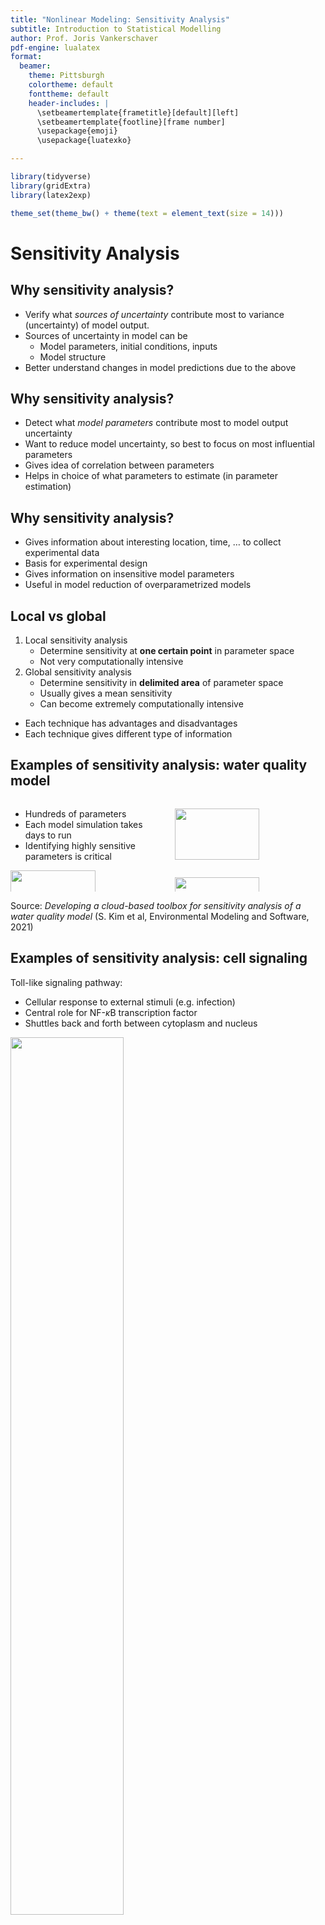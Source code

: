 ```yaml
---
title: "Nonlinear Modeling: Sensitivity Analysis"
subtitle: Introduction to Statistical Modelling
author: Prof. Joris Vankerschaver
pdf-engine: lualatex
format:
  beamer:
    theme: Pittsburgh
    colortheme: default
    fonttheme: default
    header-includes: |
      \setbeamertemplate{frametitle}[default][left]
      \setbeamertemplate{footline}[frame number]
      \usepackage{emoji}
      \usepackage{luatexko}

---
```


```r
library(tidyverse)
library(gridExtra)
library(latex2exp)

theme_set(theme_bw() + theme(text = element_text(size = 14)))
```

# Sensitivity Analysis

## Why sensitivity analysis?

- Verify what _sources of uncertainty_ contribute most to variance (uncertainty) of model output.
- Sources of uncertainty in model can be
    - Model parameters, initial conditions, inputs
    - Model structure
- Better understand changes in model predictions due to the above

## Why sensitivity analysis?

- Detect what _model parameters_ contribute most to model output uncertainty 
- Want to reduce model uncertainty, so best to focus on most influential parameters 
- Gives idea of correlation between parameters 
- Helps in choice of what parameters to estimate (in parameter estimation)

## Why sensitivity analysis?

- Gives information about interesting location, time, ... to collect experimental data
- Basis for experimental design
- Gives information on insensitive model parameters
- Useful in model reduction of overparametrized models

## Local vs global

1. Local sensitivity analysis
    - Determine sensitivity at **one certain point** in parameter space
    - Not very computationally intensive
2. Global sensitivity analysis
    - Determine sensitivity in **delimited area** of parameter space
    - Usually gives a mean sensitivity
    - Can become extremely computationally intensive

- Each technique has advantages and disadvantages
- Each technique gives different type of information
    

## Examples of sensitivity analysis: water quality model

:::: {.columns}

::: {.column width="50%"}

- Hundreds of parameters
- Each model simulation takes days to run
- Identifying highly sensitive parameters is critical

![](./images/03e-sensitivity/wqm-model.png){fig-align="center" width=75% align="center"}
:::

::: {.column width="50%"}

![](./images/03e-sensitivity/wqm-river.png){width=75%}
![](./images/03e-sensitivity/wqm-parameters.png){width=75%}
:::
::::

\scriptsize
Source: *Developing a cloud-based toolbox for sensitivity analysis of a water quality model* (S. Kim et al, Environmental Modeling and Software, 2021)

## Examples of sensitivity analysis: cell signaling

Toll-like signaling pathway:

- Cellular response to external stimuli (e.g. infection)
- Central role for NF-$\kappa$B transcription factor
- Shuttles back and forth between cytoplasm and nucleus

![](./images/03e-sensitivity/nf-kappa-b-model.png){fig-align="center" width=60%}

\scriptsize    
Source: Images from _Fundamentals of Systems Biology_, M. Covert, CRC Press, 2014.

## Examples of sensitivity analysis: cell signaling

Hoffmann-Levchenko (2005): Computational model for NF-$\kappa$B

- 25 ODEs, 36 parameters
- Models protein production, degradation, transport
- Important role for **parameter estimation** and **sensitivity analysis**


![](./images/03e-sensitivity/nf-kappa-b-equations.png){fig-align="center" height="50%"}


\scriptsize    
Source: Images from _Fundamentals of Systems Biology_, M. Covert, CRC Press, 2014.

## Examples of sensitivity analysis: cell signaling

Sensitivity analysis: which parameters affect the model the most?

- Transcription rate: affects output a lot (**sensitive**)
- Degradation rate: relatively **insensitive**

Gives rough idea, needs to be corroborated with full model.

:::: {.columns}
::: {.column width="50%"}
![](./images/03e-sensitivity/nf-kappa-b-oscillations.png){width=90%}
:::

::: {.column width="50%"}
![](./images/03e-sensitivity/nf-kappa-b-sensitivity.png)
:::
::::

\scriptsize    
Source: Images from _Fundamentals of Systems Biology_, M. Covert, CRC Press, 2014.

# Local sensitivity analysis    

## Local sensitivity analysis

How sensitive is model output ($y$) to changes of model parameter ($\theta$) *at one single point* in parameter space?

- **(Absolute) local sensitivity**: partial derivative of variable with respect to parameter at single point in parameter space
$$
  S(\theta, x) = \frac{\partial y}{\partial \theta}(\theta, x)
$$
- If $k$ parameters, then also $k$ sensitivity functions:
$$
  S_i(\theta, x) = \frac{\partial y}{\partial \theta_i}(\theta, x), \quad
  i = 1, \ldots, k.
$$

## Local sensitivity analysis: absolute sensitivity

**Problem**: often very hard to compute partial derivative analytically.

**Solution**: compute derivative **numerically** through finite difference method:

- Forward difference:
$$
\left.\frac{\Delta y}{\Delta \theta_j}\right|_+  
  =  \frac{y(x,\theta_j+\Delta\theta_j)-y(x,\theta_j)}{\Delta\theta_j}
$$
- Backward difference:
$$
\left.\frac{\Delta y}{\Delta \theta_j}\right|_-  
  = \frac{y(x,\theta_j)-y(x,\theta_j-\Delta\theta_j)}{\Delta\theta_j}
$$


## Local sensitivity analysis: absolute sensitivity

- How to choose perturbation $\Delta\theta_j$?
  - Too large: approximation is not good
  - Too small: numerical instabilities.
- In practice, choose $\Delta \theta_j$ **small** and **fixed**, e.g.
$$
   \Delta \theta_j = 10^{-6}.
$$

::: {.callout-tip}
## Convergence
  Both the forward and the backward difference agree with the derivative up to **first order** in $\Delta \theta_j$:
$$
  \frac{\partial y(x)}{\partial \theta_j} = 
    \left.\frac{\Delta y(x)}{\Delta \theta_j}\right|_+
    + \mathcal{O}(\Delta \theta_j), \quad
  \frac{\partial y(x)}{\partial \theta_j} = 
    \left.\frac{\Delta y(x)}{\Delta \theta_j}\right|_-  
    + \mathcal{O}(\Delta \theta_j).
$$
:::


## Local sensitivity analysis: absolute sensitivity

- Third option: central difference
$$
\frac{\Delta y(x)}{\Delta \theta_j} =   
    \frac{y(x,\theta_j+\Delta\theta_j) - y(x,\theta_j-\Delta\theta_j)}{2\Delta\theta_j}
$$

::: {.callout-tip}
## Convergence
  The central difference agrees with the derivative up to **second
  order** in $\Delta \theta_j$:
  $$
  \frac{\partial y(x)}{\partial \theta_j} = 
    \frac{\Delta y(x)}{\Delta \theta_j}
    + \mathcal{O}((\Delta \theta_j)^2).
  $$
:::

## Local sensitivity analysis: relative sensitivity

Absolute sensitivity is influenced by magnitude of variable and parameter. 

- Problematic if we want to compare sensitivities of different combinations of outputs and parameters 
- Use **relative sensitivity**.

## Local sensitivity analysis: relative sensitivity

Different definitions, depending on what's important:

1. Relative sensitivity w.r.t. parameter:
  $$
    \frac{\partial y(t)}{\partial \theta_j} \cdot \theta_j
  $$
  Compare sensitivity of same variable w.r.t. *different parameters*
2. Relative sensitivity w.r.t. variable 
  $$
    \frac{\partial y_i(t)}{\partial \theta} \cdot \dfrac{1}{y_i}
  $$ 
Compare sensitivity of *different variables* w.r.t. same parameter

## Local sensitivity analysis: relative sensitivity

3. Total relative sensitivity 
  $$
    \frac{\partial y_i(t)}{\partial \theta_j} \cdot \dfrac{\theta_j}{y_i}
  $$
Compare all sensitivities (of *different variables* w.r.t. *different parameters*)

## Local sensitivity analysis

- Relative sensitivities allow to **rank sensitivities**. Important for:
    - Choice parameters for parameter estimation
    - Choice parameters for model reduction
    - Choice for additional measurement or experimental determination of parameter (reduce sources of uncertainty)
- Ranking **depends on value of parameter**, can be different at different position in parameter space
- How to compare continuous sensitivity functions?
- Interest in specific values of independent variable
    - Where measurements are available
    - Where measurements will be collected
    
## Local sensitivity analysis

- Create generic model with
    - Time $t$ as independent variable
    - Outputs $y_i$, $i=1,\ldots,v$
    - Parameters $\theta_j$, $j=1,\ldots,p$
    - Moments of measurements $t_k$, $k=1,\ldots,N$
- Total relative sensitivity of variable $y_i$ w.r.t. parameter $\theta_j$ at moment $t_k$
$$
  S_{i,j,k} = 
    \frac{\partial y_i(t_k)}{\partial \theta_j} \cdot     \frac{\theta_j}{y_i}
$$

## Local sensitivity analysis

Importance parameter is determined by its impact on _all_ variables \newline
$\rightarrow$ sum and average over all variables \newline
$\rightarrow$ take sign into account (square and root)\newline
__root mean square sensitivity for parameter__ $\theta_j$
$$
\delta_{j,k}^{rmsq}=\sqrt{\dfrac{\sum_{i=1}^vS_{i,j,k}^2}{v}}
$$
\ \newline
$\delta_{j,k}^{rmsq}$ can be very variable from moment to moment \newline
$\rightarrow$ sum and average over all time points\newline
__time mean root mean square sensitivity for parameter__ $\theta_j$
$$
\delta_j^{rmsq} = \dfrac{1}{N}\sum_{k=1}^N \delta_{j,k}^{rmsq}
$$

## Local sensitivity analysis

- Gives one single measure for sensitivity of parameter
- Use this measure to determine importance of parameter
- Obtained value depends on
    - nominal parameter value: nonlinear models give different values at different location in parameter space (see also global sensitivity analysis)
    - choice of time points is arbitrary: this can lead to different set of parameters that are best estimated using dataset (see also identifiability)
- Modifications can be defined based on application/goal

# Side track: Monte Carlo simulation

## 

These slides have been moved to the slide deck `03f-monte-carlo.pdf`

## Global sensitivity analysis (GSA)

- Measure for sensitivity in delimited area in parameter space
- PDFs for parameters need to be chosen/found (same as for uncertainty analysis)

3 techniques will be discussed:

- Standardized regression coefficients
- Screening techniques
- Variance decomposition

## GSA: Standardized regression coefficients

- Linear regression of Monte Carlo simulations
- Each line is simulation of variable $y$ for different parameter set $\Theta$, i.e., other point in parameter space

```r
source("./scripts/03a-parameter-estimation/SP-GSA.R")
```

```r
#| out-width: 3in
#| out-height: 2in
#| fig-width: 4.5
#| fig-height: 3
#| fig-align: center

plot_mc_do
```

- Figure: 100 simulations of dissolved oxygen, with $k_1, k_2$ sampled uniformly between $0.1$ and $0.8$.

## GSA: Standardized regression coefficients

- Consider outcomes at fixed time $T$
- Quantify effect of parameters $\theta_1, \ldots \theta_p$ through linear model
$$
  y_{t = T} = b_1 \theta_1 + \cdots + b_p \theta_p + \epsilon
$$
- Regression coefficient $b_i$ gives contribution of parameter $\theta_i$ in explaining variance of $y_{t = T}$

```r
#| out-width: 4.5in
#| out-height: 2in
#| fig-width: 7
#| fig-height: 3
#| fig-align: center

p1 <- ggplot(curves_t15, aes(x = k1, y = DO)) + 
  geom_point()
p2 <- ggplot(curves_t15, aes(x = k2, y = DO)) + 
  geom_point()
grid.arrange(p1, p2, ncol = 2)
```

## GSA: Standardized regression coefficients

- Correct for spread on both parameter and output
- Recalculate coefficients $b_i$ to $SRC$s
$$
SRC_{\theta_i} = b_i \cdot \dfrac{\sigma_{\theta_i}}{\sigma_y}
$$
- Sample standard deviations from 
  - vector $y_{t = T}$ for output
  - parameter samples for parameter $\theta_i$.


## GSA: Standardized regression coefficients

- For linear model in parameters that were examined, the total variance is explained by $SRC$s
$$\sum_i SRC_{\theta_i}^2=1$$
- For nonlinear models (in the parameters) _not_ all variance will be explained. The part that is explained is given by determination coefficient
$$R^2=\sum_{i=1}^n \dfrac{(\hat{y}_i-\overline{y})^2}{(y_i-\overline{y})^2}$$
- $\hat{y}_i$: prediction by regression model
- Technique only valid if $R^2 > 0.7$

## GSA: Screening techniques

- Goal: obtain idea of importance of model parameters using only a limited number of simulations
- Example of technique: Morris screening
- Calculation of *elementary effect* for $\theta_i$
  $$
    EE_{\theta_i} = \dfrac{y(\theta_i+\Delta)-y(\theta)}{\Delta}
  $$
- $\Delta$ is a predetermined step size in parameter
- Remark analogy with local sensitivity, however, step size much larger

## GSA: Morris screening

- Assume 2 parameters $\theta_1$ and $\theta_2$
- Choose regions in parameter space to compute elementary effects
- Summarize EE using mean and variance

![](./images/03e-sensitivity/morris.pdf){fig-align="center"}

## GSA: Morris screening

- Vector of $EE$ (in this case 3)
- Statistical analysis of this vector
    - $\mu_{EE_{\theta_i}}$: indication on average effect of this parameter over entire parameter space; large value means important parameter and vice versa
    - $\sigma_{EE_{\theta_i}}$: information about linear behavior of parameter; large value means nonlinear parameter or parameter involved in interactions with other parameters
- Do same for $\theta_2$

## GSA: Morris screening

- Normally 2 simulations needed per $EE$
- 1991: Morris introduced more efficient way
- Number of simulations needed for $p$ parameters:
  - Naive: $(2 \times \text{\#EE})^p$
  - Morris: $(p + 1) \times \text{\#EE}$

![](./images/03e-sensitivity/morris-2.pdf){height="70%"}

## GSA: Variance decomposition

- Goal: find share of each model parameter in variance of model output
- Used for models that are strongly nonlinear or nonmonotonous
- Example of model with 3 paramaters:
$$
  \sigma_y^2=\sigma_1^2+\sigma_2^2+\sigma_3^2+\sigma_{12}^2+\sigma_{13}^2+\sigma_{23}^2+\sigma_{123}^2
$$
- Normalisation (i.e., divide by $\sigma_y^2$) gives _sensitivity indices_
$$
  1=S_1+S_2+S_3+S_{12}+S_{13}+S_{23}+S_{123}
$$
- Indicate which fraction of total variance is determined by certain parameter or parameter combination

## GSA: Variance decomposition

- _Total sensitivity indices_
\begin{eqnarray*}
S_{T1} & = & S_1 + S_{12} + S_{13} + S_{123} \\
S_{T2} & = & S_2 + S_{12} + S_{23} + S_{123} \\
S_{T3} & = & S_3 + S_{13} + S_{23} + S_{123} 
\end{eqnarray*}
- Give total contribution of a certain parameter, including interaction effects
- Watch out: some contributions are counted multiple times, hence sum of all total sensitivity indices is no longer 1

## GSA: Variance decomposition

- Two techniques:
    - FAST (Fourier Amplitude Sensitivity Test): uses Fourier decomposition of model output; can determine first order effects (total effects $\rightarrow$ extendedFAST); computationally intensive ((ten) thousands of simulations)
    - Sobol indices: uses multiple integrals, both first order and higher order effects; computationally expensive; less efficient than FAST

